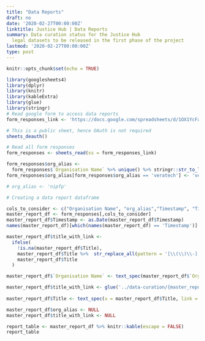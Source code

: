 ```yaml
---
title: "Data Reports"
draft: no
date: '2020-02-27T00:00:00Z'
linktitle: Justice Hub | Data Reports
summary: Data curation status for the Justice Hub
  legal datasets to be released in the first phase of the project
lastmod: '2020-02-27T00:00:00Z'
type: post
---
```


```r
knitr::opts_chunk$set(echo = TRUE)
```

```r
library(googlesheets4)
library(dplyr)
library(knitr)
library(kableExtra)
library(glue)
library(stringr)
# Read google form to access data reports
form_responses_link <- 'https://docs.google.com/spreadsheets/d/1OX1YcFadTx3IpUqae-7yhuZqt-ebAz9skD9hEab10ME/edit?usp=sharing'

# This is a public sheet, hence OAuth is not required
sheets_deauth()

# Read all form responses
form_responses <- sheets_read(ss = form_responses_link)

form_responses$org_alias <-
  form_responses$`Organisation Name` %>% unique() %>% stringr::str_to_lower() %>% stringr::str_trim()
form_responses$org_alias[form_responses$org_alias == 'veratech'] <- 'veratechIN'

# org_alias <- 'nipfp'

# Creating a data report dataframe

cols_to_consider <- c("Organisation Name", "org_alias","Timestamp", "Title", "Dataset URL", "Dataset issue report", "Data Issue Status")
master_report_df <- form_responses[,cols_to_consider]
master_report_df$Timestamp <- as.Date(master_report_df$Timestamp)
names(master_report_df)[which(names(master_report_df) == 'Timestamp')] <- 'Date added'
```

```r

master_report_df$title_with_link <-
  ifelse(
    !is.na(master_report_df$Title),
    master_report_df$Title %>%  str_replace_all(pattern = '[\\(\\)\\-]',replacement = ' ') %>% str_trim() %>% str_replace_all(pattern = '[:space:]+', replacement = '-') %>% str_trim(side = 'both'),
    master_report_df$Title
  )

master_report_df$`Organisation Name` <- text_spec(master_report_df$`Organisation Name`, link = glue('../data-curation/{master_report_df$org_alias}'))

master_report_df$title_with_link <- glue('../data-curation/{master_report_df$org_alias}/{master_report_df$title_with_link}') %>% str_to_lower()
  
master_report_df$Title <- text_spec(x = master_report_df$Title, link = master_report_df$title_with_link)

master_report_df$org_alias <- NULL
master_report_df$title_with_link <- NULL

report_table <- master_report_df %>% knitr::kable(escape = FALSE)
report_table
```

